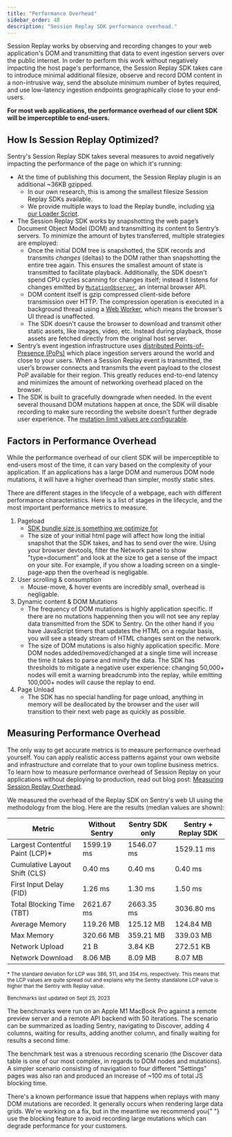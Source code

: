 ```yaml
---
title: "Performance Overhead"
sidebar_order: 48
description: "Session Replay SDK performance overhead."
---
```


<Include name="feature-stage-beta-session-replay.mdx" />

Session Replay works by observing and recording changes to your web application's DOM and transmitting that data to event ingestion servers over the public internet. In order to perform this work without negatively impacting the host page's performance, the Session Replay SDK takes care to introduce minimal additional filesize, observe and record DOM content in a non-intrusive way, send the absolute minimum number of bytes required, and use low-latency ingestion endpoints geographically close to your end-users.

**For most web applications, the performance overhead of our client SDK will be imperceptible to end-users.**

## How Is Session Replay Optimized?

Sentry's Session Replay SDK takes several measures to avoid negatively impacting the performance of the page on which it's running:

- At the time of publishing this document, the Session Replay plugin is an additional ~36KB gzipped.
  - In our own research, this is among the smallest filesize Session Replay SDKs available.
  - We provide multiple ways to load the Replay bundle, including [via our Loader Script](/platforms/javascript/install/loader/).
- The Session Replay SDK works by snapshotting the web page’s Document Object Model (DOM) and transmitting its content to Sentry’s servers. To minimize the amount of bytes transferred, multiple strategies are employed:
  - Once the initial DOM tree is snapshotted, the SDK records and transmits _changes_ (deltas) to the DOM rather than snapshotting the entire tree again. This ensures the smallest amount of state is transmitted to facilitate playback. Additionally, the SDK doesn't spend CPU cycles scanning for changes itself; instead it listens for changes emitted by [`MutationObserver`](https://developer.mozilla.org/en-US/docs/Web/API/MutationObserver), an internal browser API.
  - DOM content itself is gzip compressed client-side before transmission over HTTP. The compression operation is executed in a background thread using a [Web Worker](https://developer.mozilla.org/en-US/docs/Web/API/Web_Workers_API/Using_web_workers), which means the browser’s UI thread is unaffected.
  - The SDK doesn't cause the browser to download and transmit other static assets, like images, video, etc. Instead during playback, those assets are fetched directly from the original host server.
- Sentry’s event ingestion infrastructure uses [distributed Points-of-Presence (PoPs)](https://blog.sentry.io/2022/03/31/sentry-points-of-presence-how-we-built-a-distributed-ingestion/) which place ingestion servers around the world and close to your users. When a Session Replay event is transmitted, the user’s browser connects and transmits the event payload to the closest PoP available for their region. This greatly reduces end-to-end latency and minimizes the amount of networking overhead placed on the browser.
- The SDK is built to gracefully downgrade when needed. In the event several thousand DOM mutations happen at once, the SDK will disable recording to make sure recording the website doesn't further degrade user experience. The [mutation limit values are configurable](/platforms/javascript/session-replay/configuration/#mutation-limits).

## Factors in Performance Overhead

While the performance overhead of our client SDK will be imperceptible to end-users most of the time, it can vary based on the complexity of your application. If an applications has a large DOM and numerous DOM node mutations, it will have a higher overhead than simpler, mostly static sites.

There are different stages in the lifecycle of a webpage, each with different performance characteristics. Here is a list of stages in the lifecycle, and the most important performance metrics to measure.
1. Pageload
    - [SDK bundle size is something we optimize for](https://blog.sentry.io/sentry-bundle-size-how-we-reduced-replay-sdk-by-35/)
    - The size of your initial html page will affect how long the initial snapshot that the SDK takes, and has to send over the wire. Using your browser devtools, filter the Network panel to show "type=document" and look at the size to get a sense of the impact on your site. For example, if you show a loading screen on a single-page-app then the overhead is negligable.
2. User scrolling & consumption
    - Mouse-move, & hover events are incredibly small, overhead is negligable.
3. Dynamic content & DOM Mutations
    - The frequency of DOM mutations is highly application specific. If there are no mutations happenning then you will not see any replay data transmitted from the SDK to Sentry. On the other hand if you have JavaScript timers that updates the HTML on a regular basis, you will see a steady stream of HTML changes sent on the network.
    - The size of DOM mutations is also highly application specific. More DOM nodes added/removed/changed at a single time will increase the time it takes to parse and minify the data. The SDK has thresholds to mitigate a negative user experience: changing 50,000+ nodes will emit a warning breadcrumb into the replay, while emitting 100,000+ nodes will cause the replay to end.
4. Page Unload
    - The SDK has no special handling for page unload, anything in memory will be deallocated by the browser and the user will transition to their next web page as quickly as possible.

## Measuring Performance Overhead

The only way to get accurate metrics is to measure performance overhead yourself. You can apply realistic access patterns against your own website and infrastructure and correlate that to your own topline business metrics.
To learn how to measure performance overhead of Session Replay on your applications without deploying to production, read out blog post: [Measuring Session Replay Overhead](https://sentry.engineering/blog/measuring-session-replay-overhead).

We measured the overhead of the Replay SDK on Sentry's web UI using the methodology from the blog. Here are the results (median values are shown):

| Metric                           | Without Sentry | Sentry SDK only | Sentry + Replay SDK |
| -------------------------------- | -------------- | --------------- | ------------------- |
| Largest Contentful Paint (LCP)\* | 1599.19 ms     | 1546.07 ms      | 1529.11 ms          |
| Cumulative Layout Shift (CLS)    | 0.40 ms        | 0.40 ms         | 0.40 ms             |
| First Input Delay (FID)          | 1.26 ms        | 1.30 ms         | 1.50 ms             |
| Total Blocking Time (TBT)        | 2621.67 ms     | 2663.35 ms      | 3036.80 ms          |
| Average Memory                   | 119.26 MB      | 125.12 MB       | 124.84 MB           |
| Max Memory                       | 320.66 MB      | 359.21 MB       | 339.03 MB           |
| Network Upload                   | 21 B           | 3.84 KB         | 272.51 KB           |
| Network Download                 | 8.06 MB        | 8.09 MB         | 8.07 MB             |

<p>
  <sub>
    * The standard deviation for LCP was 386, 511, and 354 ms, respectively.
    This means that the LCP values are quite spread out and explains why the
    Sentry standalone LCP value is higher than the Sentry with Replay value.
  </sub>
</p>

<p>
  <sub>Benchmarks last updated on Sept 25, 2023</sub>
</p>

The benchmarks were run on an Apple M1 MacBook Pro against a remote preview server and a remote API backend with 50 iterations. The scenario can be summarized as loading Sentry, navigating to Discover, adding 4 columns, waiting for results, adding another column, and finally waiting for results a second time.

The benchmark test was a strenuous recording scenario (the Discover data table is one of our most complex, in regards to DOM nodes and mutations). A simpler scenario consisting of navigation to four different "Settings" pages was also ran and produced an increase of ~100 ms of total JS blocking time.

<Note>
  There's a known performance issue that happens when replays with many DOM
  mutations are recorded. It generally occurs when rendering large data grids.
  We're working on a fix, but in the meantime we recommend you{" "}
  <Link to="https://docs.sentry.io/platforms/javascript/session-replay/privacy/#blocking">
    use the blocking feature
  </Link>
  to avoid recording large mutations which can degrade performance for your customers.
</Note>
